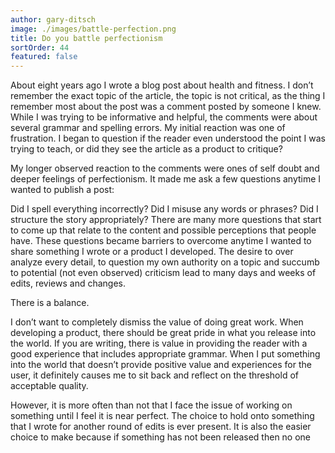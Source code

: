 ```yaml
---
author: gary-ditsch
image: ./images/battle-perfection.png
title: Do you battle perfectionism
sortOrder: 44
featured: false
---
```


About eight years ago I wrote a blog post about health and fitness. I don’t remember the exact topic of the article, the topic is not critical, as the thing I remember most about the post was a comment posted by someone I knew. While I was trying to be informative and helpful, the comments were about several grammar and spelling errors. My initial reaction was one of frustration. I began to question if the reader even understood the point I was trying to teach, or did they see the article as a product to critique?

My longer observed reaction to the comments were ones of self doubt and deeper feelings of perfectionism. It made me ask a few questions anytime I wanted to publish a post:

Did I spell everything incorrectly?
Did I misuse any words or phrases?
Did I structure the story appropriately?
There are many more questions that start to come up that relate to the content and possible perceptions that people have. These questions became barriers to overcome anytime I wanted to share something I wrote or a product I developed. The desire to over analyze every detail, to question my own authority on a topic and succumb to potential (not even observed) criticism lead to many days and weeks of edits, reviews and changes.

There is a balance.

I don’t want to completely dismiss the value of doing great work. When developing a product, there should be great pride in what you release into the world. If you are writing, there is value in providing the reader with a good experience that includes appropriate grammar. When I put something into the world that doesn’t provide positive value and experiences for the user, it definitely causes me to sit back and reflect on the threshold of acceptable quality.

However, it is more often than not that I face the issue of working on something until I feel it is near perfect. The choice to hold onto something that I wrote for another round of edits is ever present. It is also the easier choice to make because if something has not been released then no one can comment or critique.

It can be easy to fool myself into believing that I am being productive and progressing, even when I do not publish something. If I sit down and write, that feels like progress. Watching the word count grow provides an observable metric that I can trick myself into believing matters.

What really matters is not just getting the content written, but making an impact with the words that are shared.

This requires getting out of my own way so that I can share a message. It might be an imperfect message. It could be filled with broken storylines, poor word choices and bad grammar. Understanding that this is acceptable and that imperfect things can still provide stepping stones for our next effort, this is the obstacle I have to overcome.

As individuals begin a behavior change process, the battle of perfectionism is something that becomes a major challenge for many. The belief that everything has to be in order before they can start. The misguided teachings that say if you do not follow your plan each day, without fail, then it is not worth pursuing. The concept that making a lifestyle change means you need to change all the pieces of your lifestyle that you do not like, today. All of these beliefs are inaccurate and damaging to your journey to a happier and healthier you.